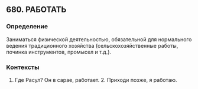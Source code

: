 ## 680. РАБОТАТЬ
### Определение
Заниматься физической деятельностью, обязательной для нормального ведения традиционного хозяйства (сельскохозяйственные работы, починка инструментов, промысел и т.д.).

### Контексты
1. Где Расул? Он в сарае, работает. 2. Приходи позже, я работаю.

